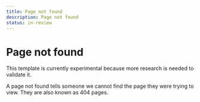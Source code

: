 ```yaml
---
title: Page not found
description: Page not found
status: in-review
---
```


# Page not found

This template is currently experimental because more research is needed to validate it.

A page not found tells someone we cannot find the page they were trying to view. They are also known as 404 pages.

<PageNotFound />
